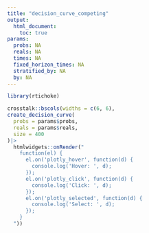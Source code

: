 ```yaml
---
title: "decision_curve_competing"
output: 
  html_document:
    toc: true
params:
  probs: NA
  reals: NA
  times: NA
  fixed_horizon_times: NA
  stratified_by: NA
  by: NA
---
```


```r

library(rtichoke)

crosstalk::bscols(widths = c(6, 6),
create_decision_curve(
  probs = params$probs,
  reals = params$reals, 
  size = 400
)|> 
  htmlwidgets::onRender("
    function(el) { 
      el.on('plotly_hover', function(d) { 
        console.log('Hover: ', d); 
      });
      el.on('plotly_click', function(d) { 
        console.log('Click: ', d);
      });
      el.on('plotly_selected', function(d) { 
        console.log('Select: ', d); 
      });
    }
  ")) 

```


